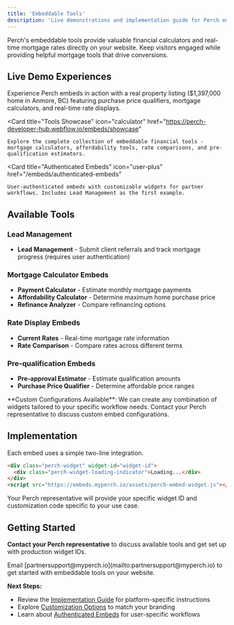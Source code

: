 ```yaml
---
title: 'Embeddable Tools'
description: 'Live demonstrations and implementation guide for Perch embeddable mortgage calculators, rate displays, and financial tools'
---
```


Perch's embeddable tools provide valuable financial calculators and real-time mortgage rates directly on your website. Keep visitors engaged while providing helpful mortgage tools that drive conversions.

## Live Demo Experiences

<CardGroup cols={3}>
  <Card
    title="Live Property Demo"
    icon="house"
    href="https://perch-developer-hub.webflow.io/embeds/demo"
  >
    Experience Perch embeds in action with a real property listing ($1,397,000 home in Anmore, BC) featuring purchase price qualifiers, mortgage calculators, and real-time rate displays.
  </Card>
  
  <Card
    title="Tools Showcase"
    icon="calculator"
    href="https://perch-developer-hub.webflow.io/embeds/showcase"
  >
    Explore the complete collection of embeddable financial tools - mortgage calculators, affordability tools, rate comparisons, and pre-qualification estimators.
  </Card>

  <Card
    title="Authenticated Embeds"
    icon="user-plus"
    href="/embeds/authenticated-embeds"
  >
    User-authenticated embeds with customizable widgets for partner workflows. Includes Lead Management as the first example.
  </Card>
</CardGroup>

## Available Tools

### Lead Management
- **Lead Management** - Submit client referrals and track mortgage progress (requires user authentication)

### Mortgage Calculator Embeds
- **Payment Calculator** - Estimate monthly mortgage payments
- **Affordability Calculator** - Determine maximum home purchase price
- **Refinance Analyzer** - Compare refinancing options

### Rate Display Embeds
- **Current Rates** - Real-time mortgage rate information
- **Rate Comparison** - Compare rates across different terms

### Pre-qualification Embeds
- **Pre-approval Estimator** - Estimate qualification amounts
- **Purchase Price Qualifier** - Determine affordable price ranges

<Note>
**Custom Configurations Available**: We can create any combination of widgets tailored to your specific workflow needs. Contact your Perch representative to discuss custom embed configurations.
</Note>

## Implementation

Each embed uses a simple two-line integration.

```html
<div class="perch-widget" widget-id="widget-id">
  <div class="perch-widget-loading-indicator">Loading...</div>
</div>
<script src="https://embeds.myperch.io/assets/perch-embed-widget.js"></script>
```

<Warning>
Your Perch representative will provide your specific widget ID and customization code specific to your use case.
</Warning>

## Getting Started

**Contact your Perch representative** to discuss available tools and get set up with production widget IDs.

<Note>
Email [partnersupport@myperch.io](mailto:partnersupport@myperch.io) to get started with embeddable tools on your website.
</Note>

**Next Steps:**
- Review the [Implementation Guide](/embeds/implementation) for platform-specific instructions
- Explore [Customization Options](/embeds/customization) to match your branding
- Learn about [Authenticated Embeds](/embeds/authenticated-embeds) for user-specific workflows 
